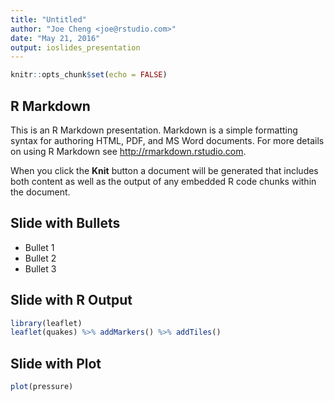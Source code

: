 ```yaml
---
title: "Untitled"
author: "Joe Cheng <joe@rstudio.com>"
date: "May 21, 2016"
output: ioslides_presentation
---
```


```r
knitr::opts_chunk$set(echo = FALSE)
```

## R Markdown

This is an R Markdown presentation. Markdown is a simple formatting syntax for authoring HTML, PDF, and MS Word documents. For more details on using R Markdown see <http://rmarkdown.rstudio.com>.

When you click the **Knit** button a document will be generated that includes both content as well as the output of any embedded R code chunks within the document.

## Slide with Bullets

- Bullet 1
- Bullet 2
- Bullet 3

## Slide with R Output

```r
library(leaflet)
leaflet(quakes) %>% addMarkers() %>% addTiles()
```

## Slide with Plot

```r
plot(pressure)
```

